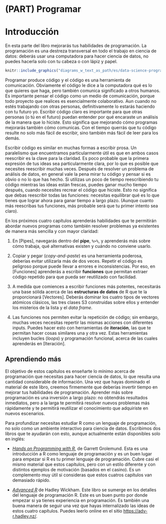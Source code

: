 # (PART) Programar {-}

# Introducción {#programar-intro}

En esta parte del libro mejorarás tus habilidades de programación. La programación es una destreza transversal en todo el trabajo en ciencia de datos: deberás usar una computadora para hacer ciencia de datos, no puedes hacerla solo con tu cabeza o con lápiz y papel.

```r
knitr::include_graphics("diagrams_w_text_as_path/es/data-science-program.svg")
```

Programar produce código y el código es una herramienta de comunicación. Obviamente el código le dice a la computadora qué es lo que quieres que haga, pero también comunica significado a otros humanos. Es importante pensar el código como un medio de comunicación, porque todo proyecto que realices es esencialmente colaborativo. Aun cuando no estés trabajando con otras personas, definitivamente lo estarás haciendo con tu futuro yo. Escribir código claro es importante para que otras personas (o tú en el futuro) puedan entender por qué encaraste un análisis de la manera que lo hiciste. Esto significa que mejorando cómo programas mejorarás también cómo comunicas. Con el tiempo querrás que tu código resulte no solo más fácil de escribir, sino también más fácil de leer para los demás.

Escribir código es similar en muchas formas a escribir prosa. Un paralelismo que encuentramos particularmente útil es que en ambos casos reescribir es la clave para la claridad. Es poco probable que la primera expresión de tus ideas sea particularmente clara, por lo que es posible que necesites reescribir muchas veces. Después de resolver un problema de análisis de datos, en general vale la pena mirar tu código y pensar si es obvio o no lo que has hecho. Si utilizas un poco de tiempo reescribiendo tu código mientras las ideas están frescas, puedes ganar mucho tiempo después, cuando necesites recrear el código que hiciste. Esto no significa que debas reescribir todas las funciones: necesitas equilibrar qué es lo que tienes que lograr ahora para ganar tiempo a largo plazo. (Aunque cuanto más reescribas tus funciones, más probable será que tu primer intento sea claro).

En los próximos cuatro capítulos aprenderás habilidades que te permitirán abordar nuevos programas como también resolver problemas ya existentes de manera más sencilla y con mayor claridad:

1. En [Pipes], navegarás dentro del __pipe__, `%>%`, y aprenderás más sobre cómo trabaja, qué alternativas existen y cuándo no conviene usarlo.

2. Copiar y pegar (_copy-and-paste_) es una herramienta poderosa, deberías evitar utilizarla más de dos veces. Repetir el código es peligroso porque puede llevar a errores e inconsistencias. Por eso, en [Funciones] aprenderás a escribir __funciones__ que permitan extraer código repetido para que pueda ser reutilizado con facilidad.

3. A medida que comiences a escribir funciones más potentes, necesitarás una base sólida acerca de las __estructuras de datos__ de R que te la proporcionará [Vectores]. Deberás dominar los cuatro tipos de vectores atómicos clásicos, las tres clases S3 construídas sobre ellos y entender los misterios de la lista y el _data frame_.

4. Las funciones nos permiten evitar la repetición de código; sin embargo, muchas veces necesitas repertir las mismas acciones con diferentes inputs. Puedes hacer esto con herramientas de __iteración__, las que te permitan hacer cosas similares una y otra vez. Estas herramientas incluyen bucles (_loops_) y programación funcional, acerca de las cuales aprenderás en [Iteración].

## Aprendiendo más

El objetivo de estos capítulos es enseñarte lo mínimo acerca de programación que necesitas para hacer ciencia de datos, lo que resulta una cantidad considerable de información. Una vez que hayas dominado el material de este libro, creemos firmemente que deberías invertir tiempo en mejorar tus habilidades de programación. Aprender más sobre programación es una inversión a largo plazo: no obtendrás resultados inmediatos, pero a la larga te permitirá resolver nuevos problemas más rápidamente y te permitirá reutilizar el conocimiento que adquiriste en nuevos escenarios.

Para profundizar necesitas estudiar R como un lenguaje de programación, no solo como un ambiente interactivo para ciencia de datos. Escribimos dos libros que te ayudarán con esto, aunque actualmente están disponibles solo en inglés:

* [_Hands on Programming with R_](https://amzn.com/1449359019),
 de Garrett Grolemund. Esta es una introducción a R como lenguaje de programación
 y es un buen lugar para empezar si R es tu primer lenguaje de programación. Cubre
 casi el mismo material que estos capítulos, pero con un estilo diferente y con
 distintos ejemplos de motivación (basados en el casino). Es un complemento muy útil
 si consideras que estos cuatros capítulos van demasiado rápido.

* [_Advanced R_](https://amzn.com/0815384572) de Hadley Wickham. Este libro se sumerge en los
 detalles del lenguaje de programación R. Este es un buen punto por donde empezar si
 ya tienes experiencia en programación. Es también una buena manera de seguir una vez que
 hayas internalizado las ideas de estos cuatro capítulos. Puedes leerlo online en el sitio
 <https://adv-r.hadley.nz/>.
